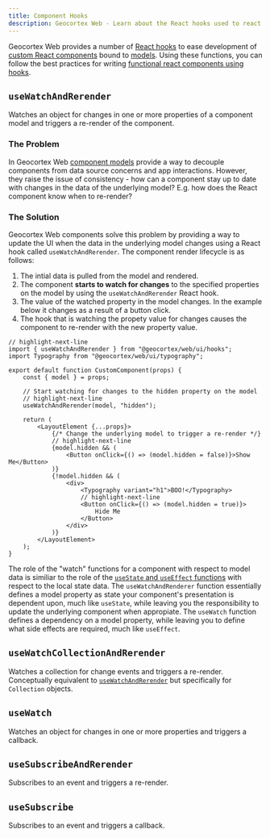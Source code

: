 ```yaml
---
title: Component Hooks
description: Geocortex Web - Learn about the React hooks used to react to changes on a component's model
---
```


Geocortex Web provides a number of [React hooks](https://reactjs.org/docs/hooks-intro.html) to ease development of [custom React components](usecases-implement-component-with-ui.mdx) bound to [models](usecases-implement-component-participate-app-config.mdx#consuming-the-configuration-in-the-component). Using these functions, you can follow the best practices for writing [functional react components using hooks](https://reactjs.org/docs/hooks-intro.html).

## `useWatchAndRerender`

Watches an object for changes in one or more properties of a component model and triggers a re-render of the component.

### The Problem

In Geocortex Web [component models](concepts-components-services.mdx#component-models-and-configuration) provide a way to decouple components from data source concerns and app interactions. However, they raise the issue of consistency - how can a component stay up to date with changes in the data of the underlying model? E.g. how does the React component know when to re-render?

### The Solution

Geocortex Web components solve this problem by providing a way to update the UI when the data in the underlying model changes using a React hook called `useWatchAndRerender`. The component render lifecycle is as follows:

1. The intial data is pulled from the model and rendered.
1. The component **starts to watch for changes** to the specified properties on the model by using the `useWatchAndRerender` React hook.
1. The value of the watched property in the model changes. In the example below it changes as a result of a button click.
1. The hook that is watching the propety value for changes causes the component to re-render with the new property value.

```tsx
// highlight-next-line
import { useWatchAndRerender } from "@geocortex/web/ui/hooks";
import Typography from "@geocortex/web/ui/typography";

export default function CustomComponent(props) {
    const { model } = props;

    // Start watching for changes to the hidden property on the model
    // highlight-next-line
    useWatchAndRerender(model, "hidden");

    return (
        <LayoutElement {...props}>
            {/* Change the underlying model to trigger a re-render */}
            // highlight-next-line
            {model.hidden && (
                <Button onClick={() => (model.hidden = false)}>Show Me</Button>
            )}
            {!model.hidden && (
                <div>
                    <Typography variant="h1">BOO!</Typography>
                    // highlight-next-line
                    <Button onClick={() => (model.hidden = true)}>
                        Hide Me
                    </Button>
                </div>
            )}
        </LayoutElement>
    );
}
```

The role of the "watch" functions for a component with respect to model data is similiar to the role of the [`useState` and `useEffect` functions](https://reactjs.org/docs/hooks-state.html) with respect to the local state data. The `useWatchAndRenderer` function essentially defines a model property as state your component's presentation is dependent upon, much like `useState`, while leaving you the responsibility to update the underlying component when appropiate. The `useWatch` function defines a dependency on a model property, while leaving you to define what side effects are required, much like `useEffect`.

## `useWatchCollectionAndRerender`

Watches a collection for change events and triggers a re-render. Conceptually equivalent to [`useWatchAndRerender`](#usewatchandrerender) but specifically for `Collection` objects.

## `useWatch`

Watches an object for changes in one or more properties and triggers a callback.

## `useSubscribeAndRerender`

Subscribes to an event and triggers a re-render.

## `useSubscribe`

Subscribes to an event and triggers a callback.
